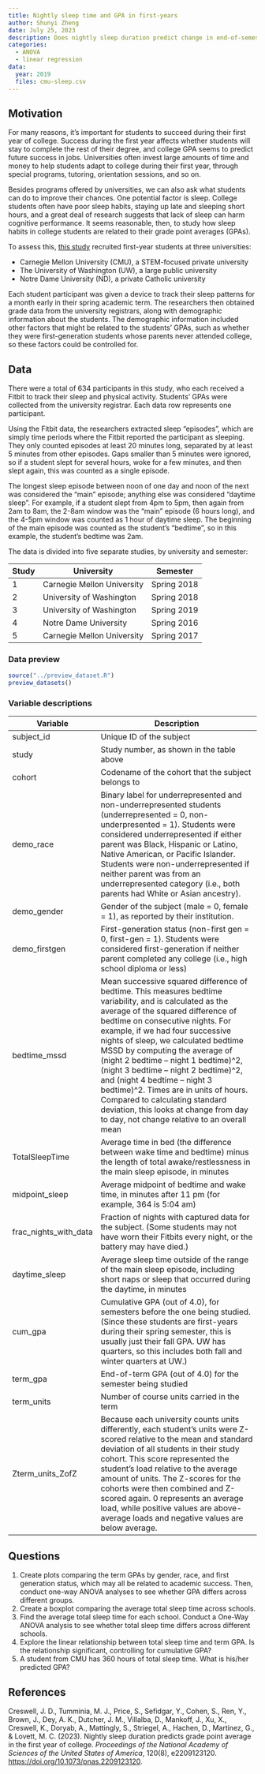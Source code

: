 ```yaml
---
title: Nightly sleep time and GPA in first-years
author: Shunyi Zheng
date: July 25, 2023
description: Does nightly sleep duration predict change in end-of-semester grade point average (GPA)? First-year college students from three independent universities provided sleep actigraphy for a month early in their spring academic term across five studies.
categories:
  - ANOVA
  - linear regression
data:
  year: 2019
  files: cmu-sleep.csv
---
```


## Motivation

For many reasons, it's important for students to succeed during their first year
of college. Success during the first year affects whether students will stay to
complete the rest of their degree, and college GPA seems to predict future
success in jobs. Universities often invest large amounts of time and money to
help students adapt to college during their first year, through special
programs, tutoring, orientation sessions, and so on.

Besides programs offered by universities, we can also ask what students can do
to improve their chances. One potential factor is sleep. College students often
have poor sleep habits, staying up late and sleeping short hours, and a great
deal of research suggests that lack of sleep can harm cognitive performance. It
seems reasonable, then, to study how sleep habits in college students are
related to their grade point averages (GPAs).

To assess this, [this study](https://doi.org/10.1073/pnas.2209123120) recruited
first-year students at three universities:

* Carnegie Mellon University (CMU), a STEM-focused private university
* The University of Washington (UW), a large public university
* Notre Dame University (ND), a private Catholic university

Each student participant was given a device to track their sleep patterns for a
month early in their spring academic term. The researchers then obtained
grade data from the university registrars, along with demographic information
about the students. The demographic information included other factors that
might be related to the students' GPAs, such as whether they were
first-generation students whose parents never attended college, so these factors
could be controlled for.

## Data

There were a total of 634 participants in this study, who each received a Fitbit
to track their sleep and physical activity. Students' GPAs were collected from
the university registrar. Each data row represents one participant.

Using the Fitbit data, the researchers extracted sleep "episodes", which are
simply time periods where the Fitbit reported the participant as sleeping. They
only counted episodes at least 20 minutes long, separated by at least 5 minutes
from other episodes. Gaps smaller than 5 minutes were ignored, so if a student
slept for several hours, woke for a few minutes, and then slept again, this was
counted as a single episode.

The longest sleep episode between noon of one day and noon of the next was
considered the "main" episode; anything else was considered "daytime sleep". For
example, if a student slept from 4pm to 5pm, then again from 2am to 8am, the
2-8am window was the "main" episode (6 hours long), and the 4-5pm window was
counted as 1 hour of daytime sleep. The beginning of the main episode was
counted as the student's "bedtime", so in this example, the student's bedtime
was 2am.

The data is divided into five separate studies, by university and semester:

| Study | University | Semester |
|-------|------------|----------|
| 1 | Carnegie Mellon University | Spring 2018 |
| 2 | University of Washington | Spring 2018 |
| 3 | University of Washington | Spring 2019 |
| 4 | Notre Dame University | Spring 2016 |
| 5 | Carnegie Mellon University | Spring 2017 |

### Data preview

```r
source("../preview_dataset.R")
preview_datasets()
```

### Variable descriptions

| Variable | Description |
|----|-------------|
| subject_id | Unique ID of the subject |
| study | Study number, as shown in the table above |
| cohort | Codename of the cohort that the subject belongs to |
| demo_race | Binary label for underrepresented and non-underrepresented students (underrepresented = 0, non-underpresented = 1). Students were considered underrepresented if either parent was Black, Hispanic or Latino, Native American, or Pacific Islander. Students were non-underrepresented if neither parent was from an underrepresented category (i.e., both parents had White or Asian ancestry). |
| demo_gender | Gender of the subject (male = 0, female = 1), as reported by their institution. |
| demo_firstgen | First-generation status (non-first gen = 0, first-gen = 1). Students were considered first-generation if neither parent completed any college (i.e., high school diploma or less) |
| bedtime_mssd | Mean successive squared difference of bedtime. This measures bedtime variability, and is calculated as the average of the squared difference of bedtime on consecutive nights. For example, if we had four successive nights of sleep, we calculated bedtime MSSD by computing the average of (night 2 bedtime – night 1 bedtime)^2, (night 3 bedtime – night 2 bedtime)^2, and (night 4 bedtime – night 3 bedtime)^2. Times are in units of hours. Compared to calculating standard deviation, this looks at change from day to day, not change relative to an overall mean |
| TotalSleepTime | Average time in bed (the difference between wake time and bedtime) minus the length of total awake/restlessness in the main sleep episode, in minutes |
| midpoint_sleep | Average midpoint of bedtime and wake time, in minutes after 11 pm (for example, 364 is 5:04 am) |
| frac_nights_with_data | Fraction of nights with captured data for the subject. (Some students may not have worn their Fitbits every night, or the battery may have died.) |
| daytime_sleep | Average sleep time outside of the range of the main sleep episode, including short naps or sleep that occurred during the daytime, in minutes |
| cum_gpa | Cumulative GPA (out of 4.0), for semesters before the one being studied. (Since these students are first-years during their spring semester, this is usually just their fall GPA. UW has quarters, so this includes both fall and winter quarters at UW.) |
| term_gpa | End-of-term GPA (out of 4.0) for the semester being studied |
| term_units | Number of course units carried in the term |
| Zterm_units_ZofZ | Because each university counts units differently, each student's units were Z-scored relative to the mean and standard deviation of all students in their study cohort. This score represented the student's load relative to the average amount of units. The Z-scores for the cohorts were then combined and Z-scored again. 0 represents an average load, while positive values are above-average loads and negative values are below average. |

## Questions

1. Create plots comparing the term GPAs by gender, race, and first generation
   status, which may all be related to academic success. Then, conduct one-way
   ANOVA analyses to see whether GPA differs across different groups.
2. Create a boxplot comparing the average total sleep time across schools.
3. Find the average total sleep time for each school. Conduct a One-Way ANOVA
   analysis to see whether total sleep time differs across different schools.
4. Explore the linear relationship between total sleep time and term GPA. Is the
   relationship significant, controlling for cumulative GPA?
5. A student from CMU has 360 hours of total sleep time. What is his/her
   predicted GPA?

## References

Creswell, J. D., Tumminia, M. J., Price, S., Sefidgar, Y., Cohen, S., Ren, Y.,
Brown, J., Dey, A. K., Dutcher, J. M., Villalba, D., Mankoff, J., Xu, X.,
Creswell, K., Doryab, A., Mattingly, S., Striegel, A., Hachen, D., Martinez, G.,
& Lovett, M. C. (2023). Nightly sleep duration predicts grade point average in
the first year of college. *Proceedings of the National Academy of Sciences of
the United States of America*, 120(8), e2209123120.
<https://doi.org/10.1073/pnas.2209123120>.
